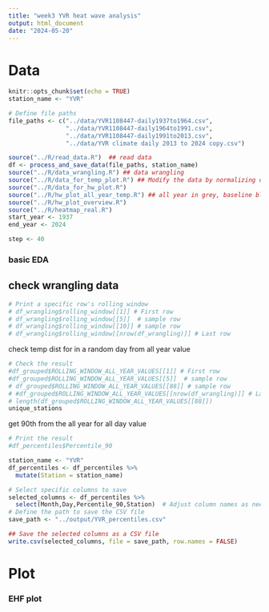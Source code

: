 ```yaml
---
title: "week3 YVR heat wave analysis"
output: html_document
date: "2024-05-20"
---
```

<script>
function toggleCollapsible(section) {
  var content = section.nextElementSibling;
  if (content.style.display === "none") {
    content.style.display = "block";
  } else {
    content.style.display = "none";
  }
}
</script>

# Data
```r
knitr::opts_chunk$set(echo = TRUE)
station_name <- "YVR"

# Define file paths
file_paths <- c("../data/YVR1108447-daily1937to1964.csv",
                "../data/YVR1108447-daily1964to1991.csv",
                "../data/YVR1108447-daily1991to2013.csv",
                "../data/YVR climate daily 2013 to 2024 copy.csv")

source("../R/read_data.R")  ## read data
df <- process_and_save_data(file_paths, station_name)
source("../R/data_wrangling.R") ## data wrangling
source("../R/data_for_temp_plot.R") ## Modify the data by normalizing dates for plotting, get the data ready, and a function to plot a given year vs baseline
source("../R/data_for_hw_plot.R")  
source("../R/hw_plot_all_year_temp.R") ## all year in grey, baseline blue
source("../R/hw_plot_overview.R") 
source("../R/heatmap_real.R") 
start_year <- 1937
end_year <- 2024

step <- 40
```


<h3 onclick="toggleCollapsible(this);">
<!--TEXT SHOWS: -->
<b>basic EDA</b>
</h3>
<div style="display:none;">  
```r
# Display the first few rows of the combined data
#print(head(df))

# Display unique station names
unique_stations <- df %>%
  distinct(STATION_NAME)
#print(unique_stations)

# 1. Summary Statistics
summary_stats <- summary(df)
#print(summary_stats)

# 2. Missing Values Analysis
missing_values <- sapply(df, function(x) sum(is.na(x)))
#print(missing_values)
```
</div>

## check wrangling data
```r
# Print a specific row's rolling window
# df_wrangling$rolling_window[[1]] # First row
# df_wrangling$rolling_window[[5]]  # sample row
# df_wrangling$rolling_window[[10]] # sample row
# df_wrangling$rolling_window[[nrow(df_wrangling)]] # Last row
```
check temp dist for in a random day from all year value
```r
# Check the result
#df_grouped$ROLLING_WINDOW_ALL_YEAR_VALUES[[1]] # First row
#df_grouped$ROLLING_WINDOW_ALL_YEAR_VALUES[[5]]  # sample row
# df_grouped$ROLLING_WINDOW_ALL_YEAR_VALUES[[88]] # sample row
# #df_grouped$ROLLING_WINDOW_ALL_YEAR_VALUES[[nrow(df_wrangling)]] # Last row
# length(df_grouped$ROLLING_WINDOW_ALL_YEAR_VALUES[[88]])
unique_stations
```


get 90th from the all year for all day value
```r
# Print the result
#df_percentiles$Percentile_90

station_name <- "YVR"
df_percentiles <- df_percentiles %>%
  mutate(Station = station_name)

# Select specific columns to save
selected_columns <- df_percentiles %>%
  select(Month,Day,Percentile_90,Station)  # Adjust column names as needed
# Define the path to save the CSV file
save_path <- "../output/YVR_percentiles.csv"

## Save the selected columns as a CSV file
write.csv(selected_columns, file = save_path, row.names = FALSE)
```

# Plot


</div>
<h3 onclick="toggleCollapsible(this);">
<!--TEXT SHOWS: -->
<b> EHF plot</b>
</h3>
<div style="display:none;">  
```r
# filter the date to be April to Aug before slice
df_ehf_top_6 <- df_combined_ehf1 %>%
   filter(month(LOCAL_DATE) >= 4 & month(LOCAL_DATE) <= 8) %>%
  arrange(desc(EHF)) %>%
  slice_head(n = 30)
#unique year
unique(df_ehf_top_6$LOCAL_YEAR)

plot_ehf(df_combined_ehf1,1941)
plot_ehf(df_combined_ehf1,2021)
plot_ehf(df_combined_ehf1,2009)
plot_ehf(df_combined_ehf1,1942)
# Example usage
plot_ehf_all(df_combined_ehf1, start_year, end_year, 1941,station_name)
plot_ehf_all(df_combined_ehf1, start_year, end_year, 2021,station_name)
plot_ehf_all(df_combined_ehf1, start_year, end_year, 2009,station_name)
plot_ehf_all(df_combined_ehf1, start_year, end_year, 1942,station_name)
plot_ehf_all(df_combined_ehf1, start_year, end_year, 1961,station_name)

save_path <- paste0("../output/",station_name,"_monthly_max_EHF.csv")
write.csv(monthly_max_EHF, file = save_path, row.names = FALSE)
```
## plot given year temp dist vs baseline 90th
```r
#df_plot_year_begin <- prepare_plot_data("Percentile_90", 1938, "MAX_TEMPERATURE")
#\plot_percentiles_vs_year(df_plot_year_begin,1938)


```

```r

# Example usage:
df_plot_year <- prepare_plot_data("Percentile_90", 2021, "MAX_TEMPERATURE")
# Example usage:
plot_percentiles_vs_year(df_plot_year,2021)
```

```r
# Main function to loop through multiple years
plot_all_years <- function(start_year, end_year) {
  for (year in start_year:end_year) {
    df_plot_year <- prepare_plot_data("Percentile_90", year, "MAX_TEMPERATURE")
    print(plot_percentiles_vs_year(df_plot_year, year))
  }
}
#plot_all_years(2000, 2024)

```



## plot all year temp in grey vs baseline 
```r
# Example usage:
#Assuming the range of years is from 2000 to 2024 and the specific year to highlight is 2014

#print(plot_all_years_with_baseline(start_year,end_year,2000))


print(plot_all_years_highlight_specific_year(start_year,end_year,2021))
```

```r
# Example usage:
#print(plot_all_years_highlight_specific_year(start_year,end_year,1940))
```

## Analyze the hw

## hw dist for certain 1 year

prepare for the data
```r
year_analysis_hw <- 2019
df_for_hw <- prepare_plot_data("Percentile_90", year_analysis_hw, "MAX_TEMPERATURE")
process_data_for_hw(df_for_hw)
```


## plot hw analysis for all year

```r
# Analysis for each year
# Define the start, end, and step for the sequence


# Generate the sequence of years
years <- seq(start_year, end_year, by = step)

# Loop over the sequence of years
for (year_single in years) {
  #df_plot <- prepare_plot_data("Percentile_90", year_single, "MAX_TEMPERATURE")
  #summaries <- process_data_by_year(process_data_for_hw(df_plot), year_single)
  #plots <- plot_case_summary(summaries, year_single)
  
  #print(plots$month_plot)
  #print(plots$hw_length_plot)
}

```

## plot overall count of hw through years

```r
# Process all years and generate plots
summary_df_hw_day <- process_all_years_and_generate_plots(start_year,1980)

# Print the generated plots
#print(plots$total_plot)
#summary_df_hw_day

```

```r
# Process all years and generate plots
summary_df_hw_day <- process_all_years_and_generate_plots(1980,end_year)

# Print the generated plots
#summary_df_hw_day
```

## plot for heat map


```r
# Assuming you have data frames named df_2021, df_2022, ..., df_2025
# Loop through the years to dynamically add each data frame to the list
 list_of_dfs <- list()
 
 for (year in start_year:end_year) {
   # Assuming `df` is the base data frame, apply the `prepare_heatmap_plot_data` function
   prepared_df <- prepare_heatmap_plot_data(df, "Percentile_90", year, "MAX_TEMPERATURE")
   
   # Add the prepared data frame to the list
   list_of_dfs[[as.character(year)]] <- prepared_df
 }
 # Combine the data frames into one
 combined_df <- do.call(rbind, list_of_dfs)
 
```



```r
#combined_df

selected_columns <- combined_df %>%
  select(Year,DayOfYear,Max_Temp_Year,Percentile_90,Station)  # Adjust column names as needed
# Define the path to save the CSV file
save_path <- "../output/YVR_heatmap_data.csv"

## Save the selected columns as a CSV file
write.csv(selected_columns, file = save_path, row.names = FALSE)

```

```r
heatmap <- create_heatmap(combined_df, "01-01","12-31")
print(heatmap)
 
```


```r
heatmap <- create_heatmap(combined_df, "04-01","10-31")
print(heatmap)
 
```



```r
df_3_yvr <- create_heatmap_filter_hw(combined_df, heat_wave_length = 3, start_date = '04-01', end_date = '10-31') 
df_5_yvr <-  create_heatmap_filter_hw(combined_df, heat_wave_length = 5, start_date = '04-01', end_date = '10-31') 

```



```r
#df_3_yvr
# Rename the column
colnames(df_3_yvr)[colnames(df_3_yvr) == "Color"] <- "daily_max_temp"
# Add the new column
df_3_yvr$station <- "YVR"
# Save the updated dataframe to a file
write.csv(df_3_yvr, "../output/YVR_heatmap_3_dayHW.csv", row.names = FALSE)


#df_5_yvr
# Rename the column
colnames(df_5_yvr)[colnames(df_5_yvr) == "Color"] <- "daily_max_temp"
# Add the new column
df_5_yvr$station <- "YVR"
# Save the updated dataframe to a file
write.csv(df_5_yvr, "../output/YVR_heatmap_5_dayHW.csv", row.names = FALSE)

```




```r
heatmap <- create_heatmap_diff(combined_df, "04-01","10-31")
print(heatmap)
 
```

```r
df_3_yvr <- create_heatmap_diff_filter_hw(combined_df, heat_wave_length = 3, start_date = '04-01', end_date = '10-31') 
df_5_yvr <-create_heatmap_diff_filter_hw(combined_df, heat_wave_length = 5, start_date = '04-01', end_date = '10-31') 

```

## seperate view of the heatmap
```r
# list_of_dfs <- list()
# 
# for (year in 1941:1960) {
#   # Assuming `df` is the base data frame, apply the `prepare_heatmap_plot_data` function
#   prepared_df <- prepare_heatmap_plot_data(df, "Percentile_90", year, "MAX_TEMPERATURE")
#   
#   # Add the prepared data frame to the list
#   list_of_dfs[[as.character(year)]] <- prepared_df
# }
# # Combine the data frames into one
# combined_df2 <- do.call(rbind, list_of_dfs)
# 
# heatmap <- create_heatmap_diff(combined_df2, "04-01","10-31")
# print(heatmap)
# 
# 
# list_of_dfs <- list()
# for (year in 1960:1980) {
#   # Assuming `df` is the base data frame, apply the `prepare_heatmap_plot_data` function
#   prepared_df <- prepare_heatmap_plot_data(df, "Percentile_90", year, "MAX_TEMPERATURE")
#   
#   # Add the prepared data frame to the list
#   list_of_dfs[[as.character(year)]] <- prepared_df
# }
# # Combine the data frames into one
# combined_df2 <- do.call(rbind, list_of_dfs)
# 
# heatmap <- create_heatmap_diff(combined_df2, "04-01","10-31")
# print(heatmap)
# 
# list_of_dfs <- list()
# for (year in 1980:2000) {
#   # Assuming `df` is the base data frame, apply the `prepare_heatmap_plot_data` function
#   prepared_df <- prepare_heatmap_plot_data(df, "Percentile_90", year, "MAX_TEMPERATURE")
#   
#   # Add the prepared data frame to the list
#   list_of_dfs[[as.character(year)]] <- prepared_df
# }
# # Combine the data frames into one
# combined_df2 <- do.call(rbind, list_of_dfs)
# 
# heatmap <- create_heatmap_diff(combined_df2, "04-01","10-31")
# print(heatmap)


# 
# list_of_dfs <- list()
# for (year in 2000:2024) {
#   # Assuming `df` is the base data frame, apply the `prepare_heatmap_plot_data` function
#   prepared_df <- prepare_heatmap_plot_data(df, "Percentile_90", year, "MAX_TEMPERATURE")
#   
#   # Add the prepared data frame to the list
#   list_of_dfs[[as.character(year)]] <- prepared_df
# }
# # Combine the data frames into one
# combined_df2 <- do.call(rbind, list_of_dfs)
# 
# heatmap <- create_heatmap_diff(combined_df2, "04-01","10-31")
# print(heatmap)
 
```


## examine specific year (grep line vs 90 vs specific year)
```r
# Define the specific years you want to process
# years_to_process <- c(1947,1958,1970, 2009, 2021)
# 
# # Initialize an empty list to store data frames for each year
# list_of_dfs <- list()
#   
# for (year in years_to_process) {
#   # Assuming `df` is the base data frame, apply the `prepare_heatmap_plot_data` function
#   prepared_df <- prepare_heatmap_plot_data(df, "Percentile_90", year, "MAX_TEMPERATURE")
#   
#   # Add the prepared data frame to the list
#   list_of_dfs[[as.character(year)]] <- prepared_df
# }
# # Combine the data frames into one
# combined_df2 <- do.call(rbind, list_of_dfs)
# 
# heatmap <- create_heatmap_diff(combined_df2, "04-01","10-31")
# print(heatmap)
# 
# for (year in years_to_process) {
#   print(plot_all_years_highlight_specific_year(start_year,end_year,year))
# }
```
## according bar
```r
# # Loop over the sequence of years
# years_to_process <- c(1947,1958,1970, 2009, 2021)
# for (year_single in years_to_process) {
#   df_plot <- prepare_plot_data("Percentile_90", year_single, "MAX_TEMPERATURE")
#   summaries <- process_data_by_year(process_data_for_hw(df_plot), year_single)
#   plots <- plot_case_summary(summaries, year_single)
#   
#   print(plots$month_plot)
#   print(plots$hw_length_plot)
#}
```